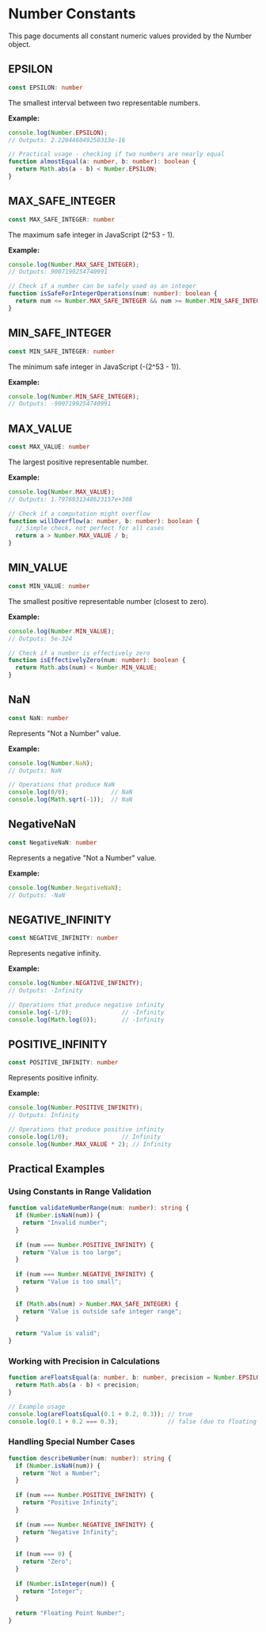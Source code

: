 # Number Constants

This page documents all constant numeric values provided by the Number object.

## EPSILON

```ts
const EPSILON: number
```

The smallest interval between two representable numbers.

**Example:**
```ts
console.log(Number.EPSILON);
// Outputs: 2.220446049250313e-16

// Practical usage - checking if two numbers are nearly equal
function almostEqual(a: number, b: number): boolean {
  return Math.abs(a - b) < Number.EPSILON;
}
```

## MAX_SAFE_INTEGER

```ts
const MAX_SAFE_INTEGER: number
```

The maximum safe integer in JavaScript (2^53 - 1).

**Example:**
```ts
console.log(Number.MAX_SAFE_INTEGER);
// Outputs: 9007199254740991

// Check if a number can be safely used as an integer
function isSafeForIntegerOperations(num: number): boolean {
  return num <= Number.MAX_SAFE_INTEGER && num >= Number.MIN_SAFE_INTEGER;
}
```

## MIN_SAFE_INTEGER

```ts
const MIN_SAFE_INTEGER: number
```

The minimum safe integer in JavaScript (-(2^53 - 1)).

**Example:**
```ts
console.log(Number.MIN_SAFE_INTEGER);
// Outputs: -9007199254740991
```

## MAX_VALUE

```ts
const MAX_VALUE: number
```

The largest positive representable number.

**Example:**
```ts
console.log(Number.MAX_VALUE);
// Outputs: 1.7976931348623157e+308

// Check if a computation might overflow
function willOverflow(a: number, b: number): boolean {
  // Simple check, not perfect for all cases
  return a > Number.MAX_VALUE / b;
}
```

## MIN_VALUE

```ts
const MIN_VALUE: number
```

The smallest positive representable number (closest to zero).

**Example:**
```ts
console.log(Number.MIN_VALUE);
// Outputs: 5e-324

// Check if a number is effectively zero
function isEffectivelyZero(num: number): boolean {
  return Math.abs(num) < Number.MIN_VALUE;
}
```

## NaN

```ts
const NaN: number
```

Represents "Not a Number" value.

**Example:**
```ts
console.log(Number.NaN);
// Outputs: NaN

// Operations that produce NaN
console.log(0/0);            // NaN
console.log(Math.sqrt(-1));  // NaN
```

## NegativeNaN

```ts
const NegativeNaN: number
```

Represents a negative "Not a Number" value.

**Example:**
```ts
console.log(Number.NegativeNaN);
// Outputs: -NaN
```

## NEGATIVE_INFINITY

```ts
const NEGATIVE_INFINITY: number
```

Represents negative infinity.

**Example:**
```ts
console.log(Number.NEGATIVE_INFINITY);
// Outputs: -Infinity

// Operations that produce negative infinity
console.log(-1/0);              // -Infinity
console.log(Math.log(0));       // -Infinity
```

## POSITIVE_INFINITY

```ts
const POSITIVE_INFINITY: number
```

Represents positive infinity.

**Example:**
```ts
console.log(Number.POSITIVE_INFINITY);
// Outputs: Infinity

// Operations that produce positive infinity
console.log(1/0);               // Infinity
console.log(Number.MAX_VALUE * 2); // Infinity
```

## Practical Examples

### Using Constants in Range Validation

```ts
function validateNumberRange(num: number): string {
  if (Number.isNaN(num)) {
    return "Invalid number";
  }
  
  if (num === Number.POSITIVE_INFINITY) {
    return "Value is too large";
  }
  
  if (num === Number.NEGATIVE_INFINITY) {
    return "Value is too small";
  }
  
  if (Math.abs(num) > Number.MAX_SAFE_INTEGER) {
    return "Value is outside safe integer range";
  }
  
  return "Value is valid";
}
```

### Working with Precision in Calculations

```ts
function areFloatsEqual(a: number, b: number, precision = Number.EPSILON): boolean {
  return Math.abs(a - b) < precision;
}

// Example usage
console.log(areFloatsEqual(0.1 + 0.2, 0.3)); // true
console.log(0.1 + 0.2 === 0.3);              // false (due to floating point precision issues)
```

### Handling Special Number Cases

```ts
function describeNumber(num: number): string {
  if (Number.isNaN(num)) {
    return "Not a Number";
  }
  
  if (num === Number.POSITIVE_INFINITY) {
    return "Positive Infinity";
  }
  
  if (num === Number.NEGATIVE_INFINITY) {
    return "Negative Infinity";
  }
  
  if (num === 0) {
    return "Zero";
  }
  
  if (Number.isInteger(num)) {
    return "Integer";
  }
  
  return "Floating Point Number";
}
``` 
